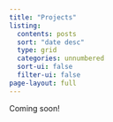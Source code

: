 ```yaml
---
title: "Projects"
listing:
  contents: posts
  sort: "date desc"
  type: grid
  categories: unnumbered
  sort-ui: false
  filter-ui: false
page-layout: full
---
```


Coming soon!
